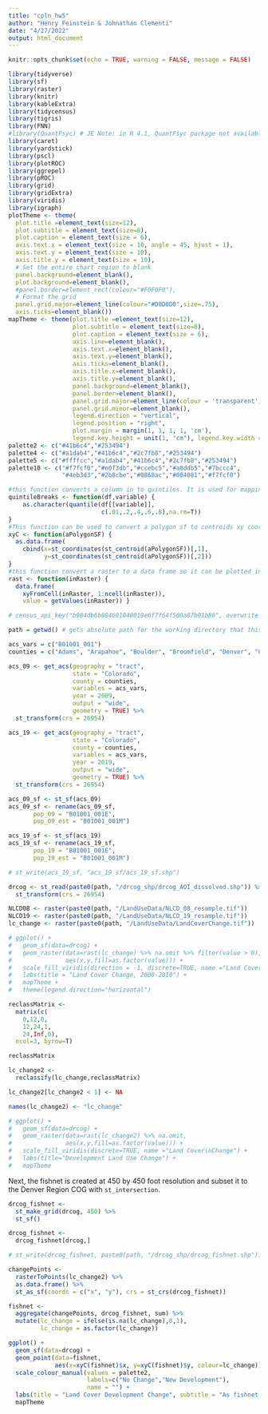 ```yaml
---
title: "cpln_hw5"
author: "Henry Feinstein & Johnathan Clementi"
date: "4/27/2022"
output: html_document
---
```


```r
knitr::opts_chunk$set(echo = TRUE, warning = FALSE, message = FALSE)
```

```r
library(tidyverse)
library(sf)
library(raster)
library(knitr)
library(kableExtra)
library(tidycensus)
library(tigris)
library(FNN)
#library(QuantPsyc) # JE Note: in R 4.1, QuantPsyc package not available.
library(caret)
library(yardstick)
library(pscl)
library(plotROC) 
library(ggrepel)
library(pROC)
library(grid)
library(gridExtra)
library(viridis)
library(igraph)
plotTheme <- theme(
  plot.title =element_text(size=12),
  plot.subtitle = element_text(size=8),
  plot.caption = element_text(size = 6),
  axis.text.x = element_text(size = 10, angle = 45, hjust = 1),
  axis.text.y = element_text(size = 10),
  axis.title.y = element_text(size = 10),
  # Set the entire chart region to blank
  panel.background=element_blank(),
  plot.background=element_blank(),
  #panel.border=element_rect(colour="#F0F0F0"),
  # Format the grid
  panel.grid.major=element_line(colour="#D0D0D0",size=.75),
  axis.ticks=element_blank())
mapTheme <- theme(plot.title =element_text(size=12),
                  plot.subtitle = element_text(size=8),
                  plot.caption = element_text(size = 6),
                  axis.line=element_blank(),
                  axis.text.x=element_blank(),
                  axis.text.y=element_blank(),
                  axis.ticks=element_blank(),
                  axis.title.x=element_blank(),
                  axis.title.y=element_blank(),
                  panel.background=element_blank(),
                  panel.border=element_blank(),
                  panel.grid.major=element_line(colour = 'transparent'),
                  panel.grid.minor=element_blank(),
                  legend.direction = "vertical", 
                  legend.position = "right",
                  plot.margin = margin(1, 1, 1, 1, 'cm'),
                  legend.key.height = unit(1, "cm"), legend.key.width = unit(0.2, "cm"))
palette2 <- c("#41b6c4","#253494")
palette4 <- c("#a1dab4","#41b6c4","#2c7fb8","#253494")
palette5 <- c("#ffffcc","#a1dab4","#41b6c4","#2c7fb8","#253494")
palette10 <- c("#f7fcf0","#e0f3db","#ccebc5","#a8ddb5","#7bccc4",
               "#4eb3d3","#2b8cbe","#0868ac","#084081","#f7fcf0")
```

```r
#this function converts a column in to quintiles. It is used for mapping.
quintileBreaks <- function(df,variable) {
    as.character(quantile(df[[variable]],
                          c(.01,.2,.4,.6,.8),na.rm=T))
}
#This function can be used to convert a polygon sf to centroids xy coords.
xyC <- function(aPolygonSF) {
  as.data.frame(
    cbind(x=st_coordinates(st_centroid(aPolygonSF))[,1],
          y=st_coordinates(st_centroid(aPolygonSF))[,2]))
} 
#this function convert a raster to a data frame so it can be plotted in ggplot
rast <- function(inRaster) {
  data.frame(
    xyFromCell(inRaster, 1:ncell(inRaster)), 
    value = getValues(inRaster)) }
```

```r
# census_api_key("b984db6b084601048019e6f7f64f500a87b01b80", overwrite = TRUE)

path = getwd() # gets absolute path for the working directory that this code is in
```

```r
acs_vars = c("B01001_001")
counties = c("Adams", "Arapahoe", "Boulder", "Broomfield", "Denver", "Clear Creek", "Douglas", "Gilpin", "Jefferson")

acs_09 <- get_acs(geography = "tract", 
                  state = "Colorado",
                  county = counties,
                  variables = acs_vars, 
                  year = 2009, 
                  output = "wide",
                  geometry = TRUE) %>% 
  st_transform(crs = 26954)

acs_19 <- get_acs(geography = "tract", 
                  state = "Colorado",
                  county = counties,
                  variables = acs_vars, 
                  year = 2019, 
                  output = "wide",
                  geometry = TRUE) %>% 
  st_transform(crs = 26954)

acs_09_sf <- st_sf(acs_09)
acs_09_sf <- rename(acs_09_sf, 
       pop_09 = "B01001_001E",
       pop_09_est = "B01001_001M")

acs_19_sf <- st_sf(acs_19)
acs_19_sf <- rename(acs_19_sf, 
       pop_19 = "B01001_001E",
       pop_19_est = "B01001_001M")

# st_write(acs_19_sf, "acs_19_sf/acs_19_sf.shp")

drcog <- st_read(paste0(path, "/drcog_shp/drcog_AOI_dissolved.shp")) %>%
  st_transform(crs = 26954)

```

```r
NLCD08 <- raster(paste0(path, "/LandUseData/NLCD_08_resample.tif"))
NLCD19 <- raster(paste0(path, "/LandUseData/NLCD_19_resample.tif"))
lc_change <- raster(paste0(path, "/LandUseData/LandCoverChange.tif"))
```


```r
# ggplot() +
#   geom_sf(data=drcog) +
#   geom_raster(data=rast(lc_change) %>% na.omit %>% filter(value > 0), 
#               aes(x,y,fill=as.factor(value))) +
#   scale_fill_viridis(direction = -1, discrete=TRUE, name ="Land Cover\nChange") +
#   labs(title = "Land Cover Change, 2000-2010") +
#   mapTheme +
#   theme(legend.direction="horizontal")
```

```r
reclassMatrix <- 
  matrix(c(
    0,12,0,
    12,24,1,
    24,Inf,0),
  ncol=3, byrow=T)

reclassMatrix
```


```r
lc_change2 <- 
  reclassify(lc_change,reclassMatrix)

lc_change2[lc_change2 < 1] <- NA

names(lc_change2) <- "lc_change"

# ggplot() +
#   geom_sf(data=drcog) +
#   geom_raster(data=rast(lc_change2) %>% na.omit, 
#               aes(x,y,fill=as.factor(value))) +
#   scale_fill_viridis(discrete=TRUE, name ="Land Cover\nChange") + 
#   labs(title="Development Land Use Change") +
#   mapTheme
```

Next, the fishnet is created at 450 by 450 foot resolution and subset it to the Denver Region COG with `st_intersection`. 

```r
drcog_fishnet <- 
  st_make_grid(drcog, 450) %>%
  st_sf()

drcog_fishnet <-
  drcog_fishnet[drcog,]

# st_write(drcog_fishnet, paste0(path, "/drcog_shp/drcog_fishnet.shp"))
```

```r
changePoints <-
  rasterToPoints(lc_change2) %>%
  as.data.frame() %>%
  st_as_sf(coords = c("x", "y"), crs = st_crs(drcog_fishnet))

fishnet <- 
  aggregate(changePoints, drcog_fishnet, sum) %>%
  mutate(lc_change = ifelse(is.na(lc_change),0,1),
         lc_change = as.factor(lc_change))

ggplot() +
  geom_sf(data=drcog) +
  geom_point(data=fishnet, 
             aes(x=xyC(fishnet)$x, y=xyC(fishnet)$y, colour=lc_change)) +
  scale_colour_manual(values = palette2,
                      labels=c("No Change","New Development"),
                      name = "") +
  labs(title = "Land Cover Development Change", subtitle = "As fishnet centroids") +
  mapTheme
```


